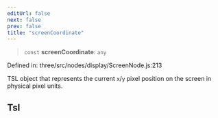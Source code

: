 ```yaml
---
editUrl: false
next: false
prev: false
title: "screenCoordinate"
---
```


> `const` **screenCoordinate**: `any`

Defined in: three/src/nodes/display/ScreenNode.js:213

TSL object that represents the current `x`/`y` pixel position on the screen in physical pixel units.

## Tsl
